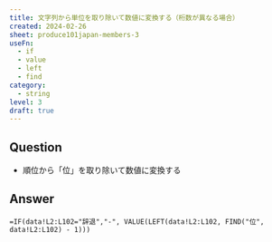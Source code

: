 ```yaml
---
title: 文字列から単位を取り除いて数値に変換する（桁数が異なる場合）
created: 2024-02-26
sheet: produce101japan-members-3
useFn:
  - if
  - value
  - left
  - find
category:
  - string
level: 3
draft: true
---
```


## Question

- 順位から「位」を取り除いて数値に変換する

## Answer

```
=IF(data!L2:L102="辞退","-", VALUE(LEFT(data!L2:L102, FIND("位", data!L2:L102) - 1)))
```
